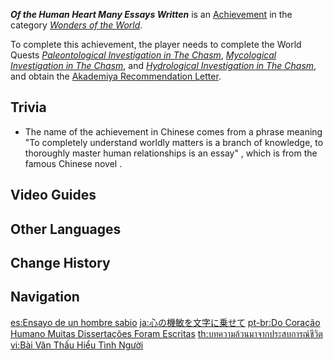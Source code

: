 {{Achievement Infobox
|id           = 81206
|order id     = 1192
|category     = Wonders of the World
|description  = Complete all ecological surveys and gain the [[Akademiya Recommendation Letter|recommendation letter]] from [[Khedive]].
|requirements = Complete ''[[Paleontological Investigation in The Chasm]]'', ''[[Mycological Investigation in The Chasm]]'', and ''[[Hydrological Investigation in The Chasm]]''.
|primogems    = 5
|tracking     = 
|hidden       = 1
|topic        = 
|type         = Quest
}}
'''''Of the Human Heart Many Essays Written''''' is an [[Achievement]] in the category ''[[Wonders of the World]]''.

To complete this achievement, the player needs to complete the World Quests ''[[Paleontological Investigation in The Chasm]]'', ''[[Mycological Investigation in The Chasm]]'', and ''[[Hydrological Investigation in The Chasm]]'', and obtain the [[Akademiya Recommendation Letter]].

==Trivia==
* The name of the achievement in Chinese comes from a phrase meaning "To completely understand worldly matters is a branch of knowledge, to thoroughly master human relationships is an essay" {{lang|zh=世事洞明皆学问, 人情练达即文章|zh_rm=shìshì dòng míng jiē xuéwèn, rénqíng liàndá jí wénzhāng}}, which is from the famous Chinese novel ''{{w|Dream of the Red Chamber}}''.

==Video Guides==
{{EVT
|video1   = msxnjRi1_VE
|caption1 = All Khedive Quests Genshin Impact Academia Recommendation Letter

|video2   = https://youtu.be/CvwsSbXnC4Y
|caption2 = Paleontological Investigation in The Chasm Guide

|video3   = https://youtu.be/C3GLC-2iymA
|caption3 = Mycological Investigation in The Chasm Guide

|video4   = https://youtu.be/FLIVoWKkFxI
|caption4 = Hydrological Investigation in The Chasm Guide
}}

==Other Languages==
{{Other Languages
|en      = Of the Human Heart Many Essays Written
|zhs     = 人情练达即文章
|zhs_rm  = Rénqíng-liàndá jí wénzhāng
|zht     = 人情練達即文章
|zht_rm  = Rénqíng-liàndá jí wénzhāng
|zh_tl   = 
|ja      = 心の機敏を文字に乗せて
|ja_rm   = Kokoro no Kibin wo Moji ni Nosete
|ja_tl   = 
|ko      = 경험에서 비롯된 문장
|ko_tl   = Sentences from Experience
|es      = Ensayo de un hombre sabio
|es_tl   = A Wise Man's Rehearsal
|fr      = Analyses de l'humanité
|fr_tl   = Humanity's Analysis
|ru      = Так много книг о любви
|ru_tl   = So Many Books About Love
|th      = บทความล้วนมาจากประสบการณ์ชีวิต
|th_rm   = 
|th_tl   = 
|vi      = Bài Văn Thấu Hiểu Tình Người
|vi_tl   = 
|de      = Artikel mit Herz und Hirn
|de_tl   = Article with Heart and Brain
|id      = Topiknya adalah Hati Manusia
|id_tl   = The Topic is Human's Heart
|pt      = Do Coração Humano Muitas Dissertações Foram Escritas
|pt_tl   = From Human Heart Many Dissertations Were Written
|tr      = İnsan Kalbi Üzerine Yazılan Denemeler
|tr_tl   = Written Essays about the Human Heart
|it      = Critica della ragion del cuore
|it_tl   = Reason of the Heart's Critique
}}

==Change History==
{{Change History|2.6}}
<!--
==References==
{{Reflist}}
-->
==Navigation==
{{Achievement Navbox|Wonders of the World|Quest}}

[[es:Ensayo de un hombre sabio]]
[[ja:心の機敏を文字に乗せて]]
[[pt-br:Do Coração Humano Muitas Dissertações Foram Escritas]]
[[th:บทความล้วนมาจากประสบการณ์ชีวิต]]
[[vi:Bài Văn Thấu Hiểu Tình Người]]
